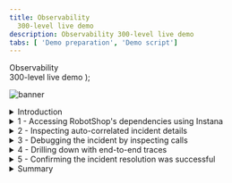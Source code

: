 ```yaml
---
title: Observability
  300-level live demo
description: Observability 300-level live demo
tabs: [ 'Demo preparation', 'Demo script']
---
```


  <span>
    Observability <br/> 300-level live demo
  </span> );

![banner](./images/AIOps_Observability_300_Script.jpg)

<span id="top"></span>

<details>

<summary>Introduction</summary>
<br/>

In this demo, I'll show how IBM Instana helps quickly identify, debug, and resolve an incident in a microservices-based application. Our application is called Stan's Robot Shop, and it uses various technologies such as Java, Python, and MySQL to sell robots online.

<br/>

Let’s get started!

<br/>

(Printer-ready PDF of demo script <a href="./300-Observability-Demo-Script.pdf" target="_blank" rel="noreferrer">here</a>)

<br/>

**[Go to top](#top)**

</details>

<details>

<summary>1 - Accessing RobotShop's dependencies using Instana</summary>

<br/>

**Note**: Before proceeding, ensure you have Instana open, as per instructions in the Preparation tab. <br/><br/>

| **1.1** | **Navigate to RobotShop's dependencies ** |
| :--- | :--- |
| **Narration** | We're going to use Instana to view all the dependencies within the robot shop application. Instana automatically discovers the relationships between the services and correlates them into a dynamic graph. |
| **Action** &nbsp; 1.1.1 | From the sidebar menu, click the **Applications** icon (1) and choose **Robot Shop** (2). <br/><br/> <img src="https://raw.githubusercontent.com/ibm-garage-tsa/platinum-demos/master/src/pages/300-watson-aiops-observability/images/applications-robotshop.png" width="800" /> |
| **Action** &nbsp; 1.1.2 | Click the **Dependencies** tab. <br/><br/> <img src="https://raw.githubusercontent.com/ibm-garage-tsa/platinum-demos/master/src/pages/300-watson-aiops-observability/images/dependencies.png" width="800" /> |
| **Narration** |  We can see how requests are moving through the application in real time. Instana is able to do this because it tracks every request that flows through the application.<br/><br/>We can tell there are some problems with the application because several services are highlighted in yellow and red. |
| **Action** &nbsp; 1.1.3 | Hover over a few of the icons to show info on what technology they are built on. For example, we can see how the catalogue-demo is built on http, Java Virtual Machine (JVL), and Spring Boot, while the catalogue database in built on MongoDB. <br/><br/> <img src="https://raw.githubusercontent.com/ibm-garage-tsa/platinum-demos/master/src/pages/300-watson-aiops-observability/images/hover-icons.png" width="800" /> |

<br/>

| **1.2** | **Automatically assess events and alerts** |
| :--- | :--- |
| **Narration** | Since you wouldn't normally be looking at the dashboard when something like this happens, let's see the SRE/IT operator's point of view when an incident occurs. <br/><br/>We've just gotten an alert from Instana that there has been a sudden increase in erroneous calls on our 'discount' service, which is part of the robot shop application. <br/><br/>Although I don't have it connected right now, the alert would show up via one of the configurable alert channels, like PagerDuty, Microsoft Teams, Slack, and many others <a href="https://www.instana.com/docs/events_alerts/alert-channels" target="_blank" rel="noreferrer">(full list)</a>.  |
| **Action** &nbsp; 1.2.1 | Click the **Events** icon (triangle) on the sidebar menu. <br/><br/> <img src="https://raw.githubusercontent.com/ibm-garage-tsa/platinum-demos/master/src/pages/300-watson-aiops-observability/images/sidebar_menu.png" width="800" /> |
| **Narration** | It's important to note here that you're not getting alerts for just anything. Instana automatically groups related events and issues into incidents. It determines what events and/or issues are related using the dynamic dependency graph that we just looked at. Instana also continuously assesses the groups of events and issues to determine which ones are impacting end users or posing an imminent risk of impacting end users. Those are the ones that Instana will alert on (alert us to? wording seems off), so as a SRE/IT operator, you will not be interrupted constantly for things that are not very important. <br/><br/> Let's go into the details for this incident. |

<br/>

**[Go to top](#top)**

</details>

<details>

<summary>2 - Inspecting auto-correlated incident details</summary>
<br/>

| **2.1** | **Gather information from the incident detail page** |
| :--- | :--- |
| **Narration** | Instana recognized that the sudden increase of erroneous calls was something important to alert on, so we did not have to do any configuration or set thresholds in order to get this alert.<br/><br/>Let's click the incident on the 'discount' service for more details. |
| **Action** &nbsp; 2.1.1 | Click the incident called **Sudden increase in the number of erroneous calls** on the 'discount' service.<br/><br/> <img src="https://raw.githubusercontent.com/ibm-garage-tsa/platinum-demos/master/src/pages/300-watson-aiops-observability/images/event_page.png" width="800" /> |
| **Narration** | We  can now see a timeline of the incident, the event that triggered Instana to create the incident, and all of the related events. |
| **Action** &nbsp; 2.1.2 | Hover over the **Incident Timeline**, **Triggering Event**, and **Related Events**. <br/><br/> <img src="https://raw.githubusercontent.com/ibm-garage-tsa/platinum-demos/master/src/pages/300-watson-aiops-observability/images/incident_details_screen.png" width="800" /> |

<br/>

**[Go to top](#top)**

</details>

<details>

<summary>3 - Debugging the incident by inspecting calls</summary>
<br/>

| **3.1** | **Understand the incident**  |
| :--- | :--- |
| **Narration** | Let's take a closer look. <br/><br/> By inspecting the related events, it looks like the abnormal termination of the MySQL database caused the problem. We can go into more detail about each call that failed to connect to the database. Simply select the event that relates to the sudden increase in erroneous calls, then going to analyze calls. Going into the actual trace for a request that resulted in an error will help us confirm that MySQL is really the source of the incident. |
| **Action** &nbsp; 3.1.1 | Under **Related Events**, click the event that says **Sudden increase in the number of erroneous calls**. Then, click **Analyze Calls**. <br/><br/> <img src="https://raw.githubusercontent.com/ibm-garage-tsa/platinum-demos/master/src/pages/300-watson-aiops-observability/images/events.png" width="800" /> |

<br/>

| **3.2** | **Examine the details** |
| :--- | :--- |
| **Narration** | All the calls are grouped by endpoint. There is only one endpoint showing, but if there were more you'd see a list here. Endpoints are automatically discovered and mapped by Instana. We can go into the details for each erroneous call to MySQL via this endpoint (CONNECT). |
| **Action** &nbsp; 3.2.1 | Click the endpoint named **CONNECT**. Then, click the first call (also named **CONNECT**). <br/><br/> <img src="https://raw.githubusercontent.com/ibm-garage-tsa/platinum-demos/master/src/pages/300-watson-aiops-observability/images/endpoint_connect.png" width="800" /> |

<br/>

**[Go to top](#top)**

</details>

<details>

<summary>4 - Drilling down with end-to-end traces</summary>
<br/>

| **4.1** | **View the call via the visual dashboard** |
| :--- | :--- |
| **Narration** | Now that we've clicked on an individual call, in this case the first call in the list, we can view the call in the context of the end-to-end trace. |
| **Action** &nbsp; 4.1.1 | Highlight the dashboard area showing elements of the first call on the list, then focus on the right column. <br/><br/> <img src="https://raw.githubusercontent.com/ibm-garage-tsa/platinum-demos/master/src/pages/300-watson-aiops-observability/images/call_timeline.png" width="800" /> |
| **Narration** | We can see where the request began and each call that was made along the way. The timeline view gives a quick overview of the time spent on each span, as well as key performance indicators, such as the number of erroneous calls in this trace, the number of warning logs, and total latency.<br/><br/>Everything is presented in an easy-to-navigate visual dashboard, so we can drill into increasingly detailed information to pinpoint the problem, without using multiple tools or navigating back and forth to lots of dashboards. <br/><br/>In the call stack, we can click each span to see more information, including the complete stack trace. We can see the source, in this case the 'discount' service, and [scroll down] the destination, which in this case is CONNECT of MySQL. <br/> <br/> It's useful to have this context because we can easily see how the calls go from one service to another, just by clicking them. We can also see how the error (red triangle) propagated up the call stack, in this case beginning with the MySQL database. |

<br/>

| **4.2** | **Understand the impact and source of the incident** |
| :--- | :--- |
| **Narration** | We've confirmed that the root cause of the incident that affected the 'discount' service was with the MySQL database. The abnormal termination of the database caused a connection error, which then flowed back through the application. |
| **Action** &nbsp; 4.2.1 | Scroll down to the section labeled **Calls**. <br/><br/> <img src="https://raw.githubusercontent.com/ibm-garage-tsa/platinum-demos/master/src/pages/300-watson-aiops-observability/images/calls.png" width="800" /> |

<br/>

**[Go to top](#top)**

</details>

<details>

<summary>5 - Confirming the incident resolution was successful</summary>
<br/>

| **5.1** | **Observe that metrics for the robot shop have returned to normal** |
| :--- | :--- |
| **Narration** | When we bring MySQL back online, it will fix the problem. For the sake of this demonstration, we will assume it is brought back online, rather than depicting it. Now that MySQL is working again, we can go back and confirm that the problems with the robot shop have been repaired. |
| **Action** &nbsp; 5.1.1 | Navigate to **Applications** in the sidebar menu, and choose **Robot Shop**. If you are not already on the **Summary** tab, click the tab.<br/><br/> <img src="https://raw.githubusercontent.com/ibm-garage-tsa/platinum-demos/master/src/pages/300-watson-aiops-observability/images/robot_shop_summary_end.png" width="800" /> |
| **Narration** | You should see that the call volume has increased, the number of erroneous calls decreased, and latency also decreased. <br/><br/>We've fixed the problem with the robot shop and restored normal service! |
| **Action** &nbsp; 5.1.2 | If you're giving the demo in real time, the incident should have reset itself by the time you're done demo'ing. If not, this part can be skipped. <br/><br/> If you set the timeframe at the beginning of the demo, you can set it again to begin at 0:30 minutes past the hour and end at 0:45 minutes past the hour. Refer to the **1 - Environment setup (past incident)** instructions in the "Prepare to give the demo" section of the Preparation section if you need a refresher of how to do this. |

<br/>

**[Go to top](#top)**

</details>

<details>

<summary>Summary</summary>

<br/>

Hopefully, you've seen that Instana can help make the process of identifying problems and finding the root cause of those problems very frictionless. Since Instana automates so many of the manual and labor-intensive aspects of the process, you can focus on getting other work done and not worry about instrumenting observability or constantly monitoring for problems. And when problems do arise, all the trace data is there at your fingertips to dig into.

<br/>

I'm happy to take any questions or go back to any part of the demo.

<br/>

**[Go to top](#top)**

</details>
